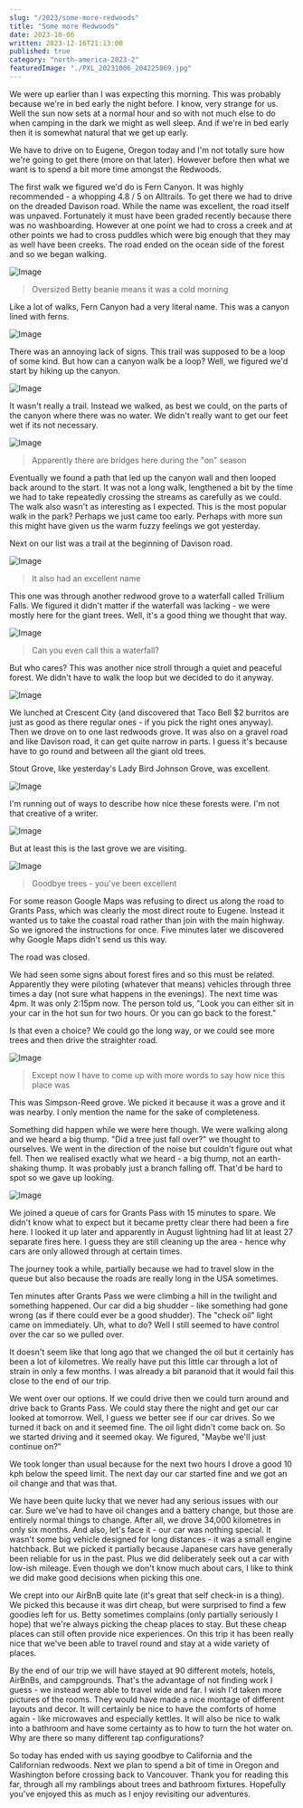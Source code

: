 ```yaml
---
slug: "/2023/some-more-redwoods"
title: "Some more Redwoods"
date: 2023-10-06
written: 2023-12-16T21:13:00
published: true
category: "north-america-2023-2"
featuredImage: "./PXL_20231006_204225869.jpg"
---
```


We were up earlier than I was expecting this morning. This was probably because we're in bed early the night before. I know, very strange for us. Well the sun now sets at a normal hour and so with not much else to do when camping in the dark we might as well sleep. And if we're in bed early then it is somewhat natural that we get up early.

We have to drive on to Eugene, Oregon today and I'm not totally sure how we're going to get there (more on that later). However before then what we want is to spend a bit more time amongst the Redwoods.

The first walk we figured we'd do is Fern Canyon. It was highly recommended - a whopping 4.8 / 5 on Alltrails. To get there we had to drive on the dreaded Davison road. While the name was excellent, the road itself was unpaved. Fortunately it must have been graded recently because there was no washboarding. However at one point we had to cross a creek and at other points we had to cross puddles which were big enough that they may as well have been creeks. The road ended on the ocean side of the forest and so we began walking.

![Image](PXL_20231006_162552792.jpg)

> Oversized Betty beanie means it was a cold morning

Like a lot of walks, Fern Canyon had a very literal name. This was a canyon lined with ferns.

![Image](PXL_20231006_165743449.jpg)

There was an annoying lack of signs. This trail was supposed to be a loop of some kind. But how can a canyon walk be a loop? Well, we figured we'd start by hiking up the canyon.

![Image](PXL_20231006_164105166.jpg)

It wasn't really a trail. Instead we walked, as best we could, on the parts of the canyon where there was no water. We didn't really want to get our feet wet if its not necessary.

![Image](PXL_20231006_163307074.jpg)

> Apparently there are bridges here during the "on" season

Eventually we found a path that led up the canyon wall and then looped back around to the start. It was not a long walk, lengthened a bit by the time we had to take repeatedly crossing the streams as carefully as we could. The walk also wasn't as interesting as I expected. This is the most popular walk in the park? Perhaps we just came too early. Perhaps with more sun this might have given us the warm fuzzy feelings we got yesterday.

Next on our list was a trail at the beginning of Davison road.

![Image](PXL_20231006_173442874.jpg)

> It also had an excellent name

This one was through another redwood grove to a waterfall called Trillium Falls. We figured it didn't matter if the waterfall was lacking - we were mostly here for the giant trees. Well, it's a good thing we thought that way.

![Image](PXL_20231006_174702708.jpg)

> Can you even call this a waterfall?

But who cares? This was another nice stroll through a quiet and peaceful forest. We didn't have to walk the loop but we decided to do it anyway.

![Image](PXL_20231006_174850931.jpg)

We lunched at Crescent City (and discovered that Taco Bell $2 burritos are just as good as there regular ones - if you pick the right ones anyway). Then we drove on to one last redwoods grove. It was also on a gravel road and like Davison road, it can get quite narrow in parts. I guess it's because have to go round and between all the giant old trees.

Stout Grove, like yesterday's Lady Bird Johnson Grove, was excellent.

![Image](PXL_20231006_181129926.jpg)

I'm running out of ways to describe how nice these forests were. I'm not that creative of a writer.

![Image](PXL_20231006_204225869.jpg)

But at least this is the last grove we are visiting.

![Image](PXL_20231006_204140025.jpg)

> Goodbye trees - you've been excellent

For some reason Google Maps was refusing to direct us along the road to Grants Pass, which was clearly the most direct route to Eugene. Instead it wanted us to take the coastal road rather than join with the main highway. So we ignored the instructions for once. Five minutes later we discovered why Google Maps didn't send us this way.

The road was closed.

We had seen some signs about forest fires and so this must be related. Apparently they were piloting (whatever that means) vehicles through three times a day (not sure what happens in the evenings). The next time was 4pm. It was only 2:15pm now. The person told us, "Look you can either sit in your car in the hot sun for two hours. Or you can go back to the forest."

Is that even a choice? We could go the long way, or we could see more trees and then drive the straighter road.

![Image](PXL_20231006_204233243.jpg)

> Except now I have to come up with more words to say how nice this place was

This was Simpson-Reed grove. We picked it because it was a grove and it was nearby. I only mention the name for the sake of completeness.

Something did happen while we were here though. We were walking along and we heard a big thump. "Did a tree just fall over?" we thought to ourselves. We went in the direction of the noise but couldn't figure out what fell. Then we realised exactly what we heard - a big thump, not an earth-shaking thump. It was probably just a branch falling off. That'd be hard to spot so we gave up looking.

![Image](PXL_20231006_220104859.jpg)

We joined a queue of cars for Grants Pass with 15 minutes to spare. We didn't know what to expect but it became pretty clear there had been a fire here. I looked it up later and apparently in August lightning had lit at least 27 separate fires here. I guess they are still cleaning up the area - hence why cars are only allowed through at certain times.

The journey took a while, partially because we had to travel slow in the queue but also because the roads are really long in the USA sometimes.

Ten minutes after Grants Pass we were climbing a hill in the twilight and something happened. Our car did a big shudder - like something had gone wrong (as if there could ever be a good shudder). The "check oil" light came on immediately. Uh, what to do? Well I still seemed to have control over the car so we pulled over.

It doesn't seem like that long ago that we changed the oil but it certainly has been a lot of kilometres. We really have put this little car through a lot of strain in only a few months. I was already a bit paranoid that it would fail this close to the end of our trip.

We went over our options. If we could drive then we could turn around and drive back to Grants Pass. We could stay there the night and get our car looked at tomorrow. Well, I guess we better see if our car drives. So we turned it back on and it seemed fine. The oil light didn't come back on. So we started driving and it seemed okay. We figured, "Maybe we'll just continue on?"

We took longer than usual because for the next two hours I drove a good 10 kph below the speed limit. The next day our car started fine and we got an oil change and that was that.

We have been quite lucky that we never had any serious issues with our car. Sure we've had to have oil changes and a battery change, but those are entirely normal things to change. After all, we drove 34,000 kilometres in only six months. And also, let's face it - our car was nothing special. It wasn't some big vehicle designed for long distances - it was a small engine hatchback. But we picked it partially because Japanese cars have generally been reliable for us in the past. Plus we did deliberately seek out a car with low-ish mileage. Even though we don't know much about cars, I like to think we did make good decisions when picking this one.

We crept into our AirBnB quite late (it's great that self check-in is a thing). We picked this because it was dirt cheap, but were surprised to find a few goodies left for us. Betty sometimes complains (only partially seriously I hope) that we're always picking the cheap places to stay. But these cheap places can still often provide nice experiences. On this trip it has been really nice that we've been able to travel round and stay at a wide variety of places.

By the end of our trip we will have stayed at 90 different motels, hotels, AirBnBs, and campgrounds. That's the advantage of not finding work I guess - we instead were able to travel wide and far. I wish I'd taken more pictures of the rooms. They would have made a nice montage of different layouts and decor. It will certainly be nice to have the comforts of home again - like microwaves and especially kettles. It will also be nice to walk into a bathroom and have some certainty as to how to turn the hot water on. Why are there so many different tap configurations?

So today has ended with us saying goodbye to California and the Californian redwoods. Next we plan to spend a bit of time in Oregon and Washington before crossing back to Vancouver. Thank you for reading this far, through all my ramblings about trees and bathroom fixtures. Hopefully you've enjoyed this as much as I enjoy revisiting our adventures.
